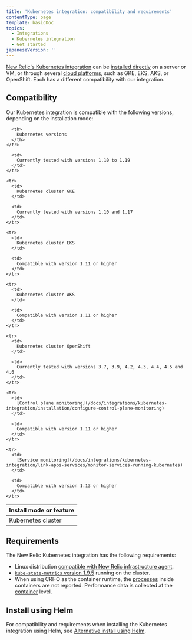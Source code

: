 ```yaml
---
title: 'Kubernetes integration: compatibility and requirements'
contentType: page
template: basicDoc
topics:
  - Integrations
  - Kubernetes integration
  - Get started
japaneseVersion: ''
---
```


[New Relic's Kubernetes integration](/docs/integrations/kubernetes-integration/get-started/introduction-kubernetes-integration) can be [installed directly](/docs/integrations/kubernetes-integration/installation/kubernetes-installation-configuration#install) on a server or VM, or through several [cloud platforms](/docs/integrations/kubernetes-integration/installation/kubernetes-installation-configuration#cloud-platforms), such as GKE, EKS, AKS, or OpenShift. Each has a different compatibility with our integration.

## Compatibility

Our Kubernetes integration is compatible with the following versions, depending on the installation mode:

<Table>
  <thead>
    <tr>
      <th style={{ width: "300px" }}>
        Install mode or feature
      </th>

      <th>
        Kubernetes versions
      </th>
    </tr>
  </thead>

  <tbody>
    <tr>
      <td>
        Kubernetes cluster
      </td>

      <td>
        Currently tested with versions 1.10 to 1.19
      </td>
    </tr>

    <tr>
      <td>
        Kubernetes cluster GKE
      </td>

      <td>
        Currently tested with versions 1.10 and 1.17
      </td>
    </tr>

    <tr>
      <td>
        Kubernetes cluster EKS
      </td>

      <td>
        Compatible with version 1.11 or higher
      </td>
    </tr>

    <tr>
      <td>
        Kubernetes cluster AKS
      </td>

      <td>
        Compatible with version 1.11 or higher
      </td>
    </tr>

    <tr>
      <td>
        Kubernetes cluster OpenShift
      </td>

      <td>
        Currently tested with versions 3.7, 3.9, 4.2, 4.3, 4.4, 4.5 and 4.6
      </td>
    </tr>

    <tr>
      <td>
        [Control plane monitoring](/docs/integrations/kubernetes-integration/installation/configure-control-plane-monitoring)
      </td>

      <td>
        Compatible with version 1.11 or higher
      </td>
    </tr>

    <tr>
      <td>
        [Service monitoring](/docs/integrations/kubernetes-integration/link-apps-services/monitor-services-running-kubernetes)
      </td>

      <td>
        Compatible with version 1.13 or higher
      </td>
    </tr>
  </tbody>
</Table>

## Requirements

The New Relic Kubernetes integration has the following requirements:

* Linux distribution [compatible with New Relic infrastructure agent](/docs/infrastructure/new-relic-infrastructure/getting-started/compatibility-requirements-new-relic-infrastructure#operating-systems).
* [`kube-state-metrics` version 1.9.5](https://github.com/kubernetes/kube-state-metrics) running on the cluster.
* When using CRI-O as the container runtime, the [processes](https://docs.newrelic.com/attribute-dictionary?attribute_name=&events_tids%5B%5D=8412) inside containers are not reported. Performance data is collected at the [container](https://docs.newrelic.com/docs/integrations/kubernetes-integration/understand-use-data/find-use-your-kubernetes-data#container-data) level.

## Install using Helm

For compatibility and requirements when installing the Kubernetes integration using Helm, see [Alternative install using Helm](/docs/integrations/kubernetes-integration/installation/install-kubernetes-integration-using-helm#h2-compatibility-and-requirements).
